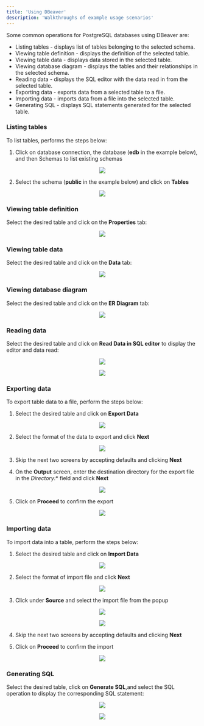```yaml
---
title: 'Using DBeaver'
description: 'Walkthroughs of example usage scenarios'
---
```


Some common operations for PostgreSQL databases using DBeaver are:

- Listing tables - displays list of tables belonging to the selected schema.
- Viewing table definition - displays the definition of the selected table.
- Viewing table data - displays data stored in the selected table.
- Viewing database diagram - displays the tables and their relationships in the selected schema.
- Reading data - displays the SQL editor with the data read in from the selected table.
- Exporting data - exports data from a selected table to a file.
- Importing data - imports data from a file into the selected table.
- Generating SQL - displays SQL statements generated for the selected table.



### Listing tables

To list tables, performs the steps below:

   1. Click on database connection, the database (**edb** in the example below), and then Schemas to list existing schemas

   <p align="center">
        <img  src="Images/Schemas.png">
   </p>

   2.  Select the schema (**public** in the example below) and click on **Tables**

   <p align="center">
        <img  src="Images/Tables.png">
   </p>



### Viewing table definition

Select the desired table and click on the **Properties** tab:

   <p align="center">
        <img  src="Images/TableDefinition.png">
   </p>

### Viewing table data

Select the desired table and click on the **Data** tab:

   <p align="center">
        <img  src="Images/TableData.png">
   </p>

### Viewing database diagram

Select the desired table and click on the **ER Diagram** tab:

   <p align="center">
        <img  src="Images/ERDiagram.png">
   </p>


### Reading data

Select the desired table and click on **Read Data in SQL editor** to display the editor and data read:

   <p align="center">
        <img  src="Images/ReadData1.png">
   </p>

   <p align="center">
        <img  src="Images/ReadData2.png">
   </p>



### Exporting data

To export table data to a file, perform the steps below:

   1. Select the desired table and click on **Export Data**

   <p align="center">
        <img  src="Images/ExportData1.png">
   </p>

   2.  Select the format of the data to export and click **Next**

   <p align="center">
        <img  src="Images/ExportData2.png">
   </p>

   3.  Skip the next two screens by accepting defaults and clicking **Next**

   4.  On the **Output** screen, enter the destination directory for the export file in the *Directory:** field and click **Next**

   <p align="center">
        <img  src="Images/ExportData5.png">
   </p>

   5.  Click on **Proceed** to confirm the export

   <p align="center">
        <img  src="Images/ExportConfirm.png">
   </p>


### Importing data

To import data into a table, perform the steps below:

   1. Select the desired table and click on **Import Data**

   <p align="center">
        <img  src="Images/ImportData1.png">
   </p>

   2.  Select the format of import file and click **Next**

   <p align="center">
        <img  src="Images/ImportData2.png">
   </p>

   3.  Click under **Source** and select the import file from the popup

   <p align="center">
        <img  src="Images/ImportData3.png">
   </p>

   <p align="center">
        <img  src="Images/ImportData4.png">
   </p>

   4.  Skip the next two screens by accepting defaults and clicking **Next**

   5.  Click on **Proceed** to confirm the import

   <p align="center">
        <img  src="Images/ImportConfirm.png">
   </p>


### Generating SQL

Select the desired table, click on **Generate SQL**,and select the SQL operation to display the corresponding SQL statement: 

   <p align="center">
        <img  src="Images/GenerateSQL1.png">
   </p>

   <p align="center">
        <img  src="Images/GenerateSQL2.png">
   </p>